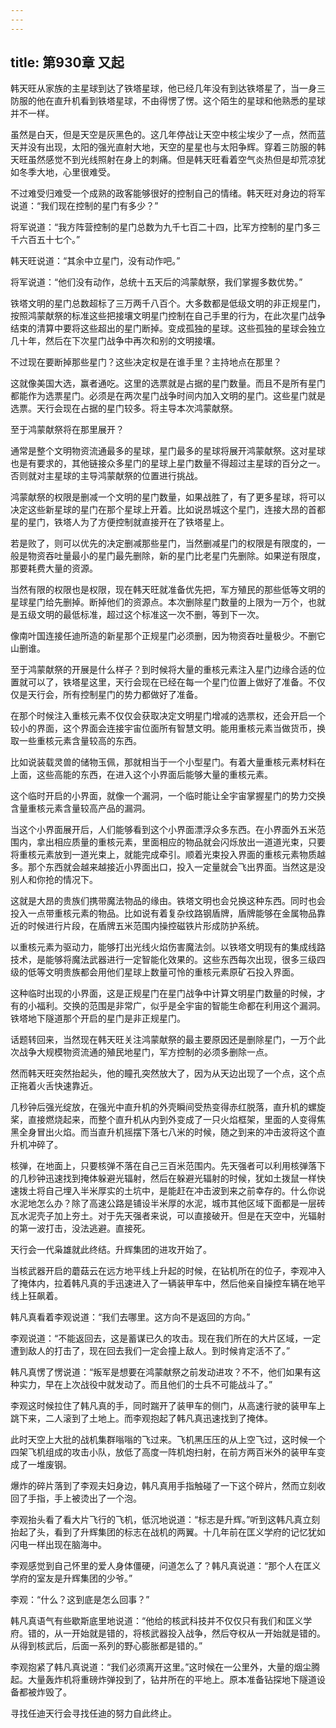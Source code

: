 ```yaml
---
---
---
```

title: 第930章 又起
---



韩天旺从家族的主星球到达了铁塔星球，他已经几年没有到达铁塔星了，当一身三防服的他在直升机看到铁塔星球，不由得愣了愣。这个陌生的星球和他熟悉的星球并不一样。

虽然是白天，但是天空是灰黑色的。这几年停战让天空中核尘埃少了一点，然而蓝天并没有出现，太阳的强光直射大地，天空的星星也与太阳争辉。穿着三防服的韩天旺虽然感觉不到光线照射在身上的刺痛。但是韩天旺看着空气炎热但是却荒凉犹如冬季大地，心里很难受。

不过难受归难受一个成熟的政客能够很好的控制自己的情绪。韩天旺对身边的将军说道：“我们现在控制的星门有多少？”

将军说道：“我方阵营控制的星门总数为九千七百二十四，比军方控制的星门多三千六百五十七个。”

韩天旺说道：“其余中立星门，没有动作吧。”

将军说道：“他们没有动作，总统十五天后的鸿蒙献祭，我们掌握多数优势。”

铁塔文明的星门总数超标了三万两千八百个。大多数都是低级文明的非正规星门，按照鸿蒙献祭的标准这些把接壤文明星门控制在自己手里的行为，在此次星门战争结束的清算中要将这些超出的星门断掉。变成孤独的星球。这些孤独的星球会独立几十年，然后在下次星门战争中再次和别的文明接壤。

不过现在要断掉那些星门？这些决定权是在谁手里？主持地点在那里？

这就像美国大选，赢者通吃。这里的选票就是占据的星门数量。而且不是所有星门都能作为选票星门。必须是在两次星门战争时间内加入文明的星门。这些星门就是选票。天行会现在占据的星门较多。将主导本次鸿蒙献祭。

至于鸿蒙献祭将在那里展开？

通常是整个文明物资流通最多的星球，星门最多的星球将展开鸿蒙献祭。这对星球也是有要求的，其他链接众多星门的星球上星门数量不得超过主星球的百分之一。否则就对主星球的主导鸿蒙献祭的位置进行挑战。

鸿蒙献祭的权限是删减一个文明的星门数量，如果战胜了，有了更多星球，将可以决定这些新星球的星门在那个星球上开着。比如说昂城这个星门，连接大昂的首都星的星门，铁塔人为了方便控制就直接开在了铁塔星上。

若是败了，则可以优先的决定删减那些星门，当然删减星门的权限是有限度的，一般是物资吞吐量最小的星门最先删除，新的星门比老星门先删除。如果逆有限度，那要耗费大量的资源。

当然有限的权限也是权限，现在韩天旺就准备优先把，军方殖民的那些低等文明的星球星门给先删掉。断掉他们的资源点。本次删除星门数量的上限为一万个，也就是五级文明的最低标准，超过这个标准这一次不删，等到下一次。

像南叶国连接任迪所造的新星那个正规星门必须删，因为物资吞吐量极少。不删它山删谁。

至于鸿蒙献祭的开展是什么样子？到时候将大量的重核元素注入星门边缘合适的位置就可以了，铁塔星这里，天行会现在已经在每一个星门位置上做好了准备。不仅仅是天行会，所有控制星门的势力都做好了准备。

在那个时候注入重核元素不仅仅会获取决定文明星门增减的选票权，还会开启一个较小的界面，这个界面会连接宇宙位面所有智慧文明。能用重核元素当做货币，换取一些重核元素含量较高的东西。

比如说装载灵兽的储物玉佩，那就相当于一个小型星门。有着大量重核元素材料在上面，这些高能的东西，在进入这个小界面后能够大量的重核元素。

这个临时开启的小界面，就像一个漏洞，一个临时能让全宇宙掌握星门的势力交换含量重核元素含量较高产品的漏洞。

当这个小界面展开后，人们能够看到这个小界面漂浮众多东西。在小界面外五米范围内，拿出相应质量的重核元素，里面相应的物品就会闪烁放出一道道光束，只要将重核元素放到一道光束上，就能完成牵引。顺着光束投入界面的重核元素物质越多。那个东西就会越来越接近小界面出口，投入一定量就会飞出界面。当然这是没别人和你抢的情况下。

这就是大昂的贵族们携带魔法物品的缘由。铁塔文明也会兑换这种东西。同时也会投入一点带重核元素的物品。比如说有着复杂纹路钢盾牌，盾牌能够在金属物品靠近的时候进行片段，在盾牌五米范围内操控磁铁片形成防护系统。

以重核元素为驱动力，能够打出光线火焰伤害魔法剑。以铁塔文明现有的集成线路技术，是能够将魔法武器进行一定智能化效果的。这些东西每次出现，很多三级四级的低等文明贵族都会用他们星球上数量可怜的重核元素原矿石投入界面。

这种临时出现的小界面，这是正规星门在星门战争中计算文明星门数量的时候，才有的小福利。交换的范围是非常广，似乎是全宇宙的智能生命都在利用这个漏洞。铁塔地下隧道那个开启的星门是非正规星门。

话题转回来，当然现在韩天旺关注鸿蒙献祭的最主要原因还是删除星门，一万个此次战争大规模物资流通的殖民地星门，军方控制的必须多删除一点。

然而韩天旺突然抬起头，他的瞳孔突然放大了，因为从天边出现了一个点，这个点正拖着火舌快速靠近。

几秒钟后强光绽放，在强光中直升机的外壳瞬间受热变得赤红脱落，直升机的螺旋桨，直接燃烧起来，而整个直升机从内到外变成了一只火焰框架，里面的人变得焦黑全身冒出火焰。而当直升机摇摆下落七八米的时候，随之到来的冲击波将这个直升机冲碎了。

核弹，在地面上，只要核弹不落在自己三百米范围内。先天强者可以利用核弹落下的几秒钟迅速找到掩体躲避光辐射，然后在躲避光辐射的时候，犹如土拨鼠一样快速拨土将自己埋入半米厚实的土坑中，是能赶在冲击波到来之前幸存的。什么你说水泥地怎么办？除了高速公路是铺设半米厚的水泥，城市其他区域下面都是一层砖瓦水泥壳子加上夯土。对于先天强者来说，可以直接破开。但是在天空中，光辐射的第一波打击，没法逃避。直接死。

天行会一代枭雄就此终结。升辉集团的进攻开始了。

当核武器开启的蘑菇云在远方地平线上升起的时候，在钻机所在的位子，李观冲入了掩体内，拉着韩凡真的手迅速进入了一辆装甲车中，然后他亲自操控车辆在地平线上狂飙着。

韩凡真看着李观说道：“我们去哪里。这方向不是返回的方向。”

李观说道：“不能返回去，这是蓄谋已久的攻击。现在我们所在的大片区域，一定遭到敌人的打击了，现在回去我们一定会撞上敌人。到时候肯定活不了。”

韩凡真愣了愣说道：“叛军是想要在鸿蒙献祭之前发动进攻？不不，他们如果有这种实力，早在上次战役中就发动了。而且他们的士兵不可能战斗了。”

李观这时候拉住了韩凡真的手，同时踹开了装甲车的侧门，从高速行驶的装甲车上跳下来，二人滚到了土地上。而李观抱起了韩凡真迅速找到了掩体。

此时天空上大批的战机集群嗡嗡的飞过来。飞机黑压压的从上空飞过，这时候一个四架飞机组成的攻击小队，放低了高度一阵机炮扫射，在前方两百米外的装甲车变成了一堆废钢。

爆炸的碎片落到了李观夫妇身边，韩凡真用手指触碰了一下这个碎片，然而立刻收回了手指，手上被烫出了一个泡。

李观抬头看了看大片飞行的飞机，低沉地说道：“标志是升辉。”听到这韩凡真立刻抬起了头，看到了升辉集团的标志在战机的两翼。十几年前在匡义学府的记忆犹如闪电一样出现在脑海中。

李观感觉到自己怀里的爱人身体僵硬，问道怎么了？韩凡真说道：“那个人在匡义学府的室友是升辉集团的少爷。”

李观：“什么？这到底是怎么回事？”

韩凡真语气有些歇斯底里地说道：“他给的核武科技并不仅仅只有我们和匡义学府。错的，从一开始就是错的，将核武器投入战争，然后夺权从一开始就是错的。从得到核武后，后面一系列的野心膨胀都是错的。”

李观抱紧了韩凡真说道：“我们必须离开这里。”这时候在一公里外，大量的烟尘腾起。大量轰炸机将重磅炸弹投到了，钻井所在的平地上。原本准备钻探地下隧道设备都被炸毁了。

寻找任迪天行会寻找任迪的努力自此终止。